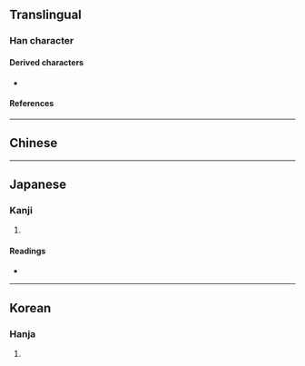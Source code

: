 {{also|臺}}
{{character info/new}}
==Translingual==

===Han character===
{{Han char|rn=32|rad=土|as=05|sn=8|four=43160|canj=GIR|ids=⿰土台}}

====Derived characters====
* {{l|mul|[[𫞱]]}}

====References====
{{Han ref|kx=0226.270|dkj=04983|dj=0462.050|hdz=10436.060|uh=576E}}

----

==Chinese==
{{zh-see|臺|ha}}  <!-- [1] 《龍龕手鑑》 坮： 俗㙵，通㙜，古文臺字。 [2] 《字彙》 坮： 古文臺字。 --> 

----

==Japanese==

===Kanji===
{{ja-kanji|grade=|rs=土05}}

# {{defn|lang=ja|sort=土05}}

====Readings====
* {{ja-readings|on=[[だい]] (dai), [[たい]] (tai)|kun=[[うてな]] (utena), [[われ]] (ware)}}

----

==Korean==

===Hanja===
{{ko-hanja|hangeul=대|rv=dae|mr=tae}}

# {{defn|lang=ko|sort=土05}}